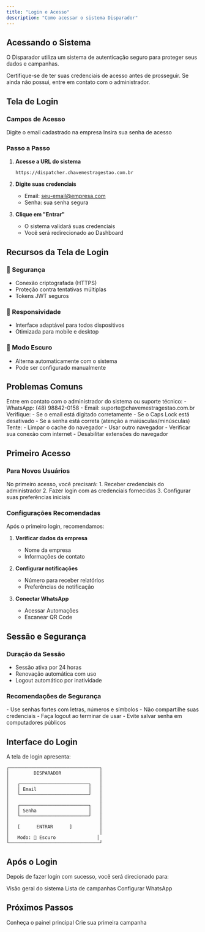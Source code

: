 ```yaml
---
title: "Login e Acesso"
description: "Como acessar o sistema Disparador"
---
```


## Acessando o Sistema

O Disparador utiliza um sistema de autenticação seguro para proteger seus dados e campanhas.

<Note>
  Certifique-se de ter suas credenciais de acesso antes de prosseguir. Se ainda não possui, entre em contato com o administrador.
</Note>

## Tela de Login

### Campos de Acesso

<CardGroup cols={2}>
  <Card title="Email" icon="envelope">
    Digite o email cadastrado na empresa
  </Card>
  <Card title="Senha" icon="lock">
    Insira sua senha de acesso
  </Card>
</CardGroup>

### Passo a Passo

1. **Acesse a URL do sistema**
   ```
   https://dispatcher.chavemestragestao.com.br
   ```

2. **Digite suas credenciais**
   - Email: seu-email@empresa.com
   - Senha: sua senha segura

3. **Clique em "Entrar"**
   - O sistema validará suas credenciais
   - Você será redirecionado ao Dashboard

## Recursos da Tela de Login

### 🔐 Segurança
- Conexão criptografada (HTTPS)
- Proteção contra tentativas múltiplas
- Tokens JWT seguros

### 📱 Responsividade
- Interface adaptável para todos dispositivos
- Otimizada para mobile e desktop

### 🌙 Modo Escuro
- Alterna automaticamente com o sistema
- Pode ser configurado manualmente

## Problemas Comuns

<Expandable title="Esqueci minha senha">
  Entre em contato com o administrador do sistema ou suporte técnico:
  - WhatsApp: (48) 98842-0158
  - Email: suporte@chavemestragestao.com.br
</Expandable>

<Expandable title="Email ou senha inválidos">
  Verifique:
  - Se o email está digitado corretamente
  - Se o Caps Lock está desativado
  - Se a senha está correta (atenção a maiúsculas/minúsculas)
</Expandable>

<Expandable title="Sistema não carrega">
  Tente:
  - Limpar o cache do navegador
  - Usar outro navegador
  - Verificar sua conexão com internet
  - Desabilitar extensões do navegador
</Expandable>

## Primeiro Acesso

### Para Novos Usuários

<Warning>
  No primeiro acesso, você precisará:
  1. Receber credenciais do administrador
  2. Fazer login com as credenciais fornecidas
  3. Configurar suas preferências iniciais
</Warning>

### Configurações Recomendadas

Após o primeiro login, recomendamos:

1. **Verificar dados da empresa**
   - Nome da empresa
   - Informações de contato

2. **Configurar notificações**
   - Número para receber relatórios
   - Preferências de notificação

3. **Conectar WhatsApp**
   - Acessar Automações
   - Escanear QR Code

## Sessão e Segurança

### Duração da Sessão
- Sessão ativa por 24 horas
- Renovação automática com uso
- Logout automático por inatividade

### Recomendações de Segurança

<Tip>
  - Use senhas fortes com letras, números e símbolos
  - Não compartilhe suas credenciais
  - Faça logout ao terminar de usar
  - Evite salvar senha em computadores públicos
</Tip>

## Interface do Login

A tela de login apresenta:

```
┌─────────────────────────────────┐
│         DISPARADOR              │
│                                 │
│   ┌─────────────────────────┐   │
│   │ Email                   │   │
│   └─────────────────────────┘   │
│                                 │
│   ┌─────────────────────────┐   │
│   │ Senha                   │   │
│   └─────────────────────────┘   │
│                                 │
│   [      ENTRAR      ]          │
│                                 │
│   Modo: 🌙 Escuro               │
└─────────────────────────────────┘
```

## Após o Login

Depois de fazer login com sucesso, você será direcionado para:

<CardGroup cols={3}>
  <Card title="Dashboard" icon="chart-line">
    Visão geral do sistema
  </Card>
  <Card title="Campanhas" icon="bullhorn">
    Lista de campanhas
  </Card>
  <Card title="Automações" icon="robot">
    Configurar WhatsApp
  </Card>
</CardGroup>

## Próximos Passos

<CardGroup cols={2}>
  <Card title="Dashboard" icon="chart-line" href="/frontend/dashboard">
    Conheça o painel principal
  </Card>
  <Card title="Primeira Campanha" icon="rocket" href="/frontend/first-campaign">
    Crie sua primeira campanha
  </Card>
</CardGroup>